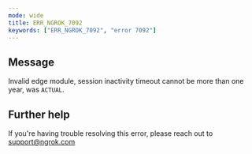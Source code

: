 ```yaml
---
mode: wide
title: ERR_NGROK_7092
keywords: ["ERR_NGROK_7092", "error 7092"]
---
```


## Message

Invalid edge module, session inactivity timeout cannot be more than one year, was `ACTUAL`.

## Further help

If you're having trouble resolving this error, please reach out to [support@ngrok.com](mailto:support@ngrok.com?subject=Help%20with%20ERR_NGROK_7092)
